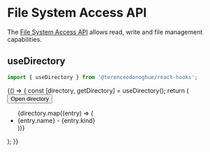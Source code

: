 
<Meta title="Hooks/Web APIs/File System Access API" />

# File System Access API

The [File System Access API](https://developer.mozilla.org/en-US/docs/Web/API/File_System_Access_API) allows read, write and file management capabilities.

## useDirectory

```javascript
import { useDirectory } from '@terenceodonoghue/react-hooks';
```

<Canvas>
  <Story name="useDirectoryHook">
    {() => {
      const [directory, getDirectory] = useDirectory();
      return (
        <div style={{ display: 'flex', alignItems: 'flex-start', gap: 16 }}>
          <button onClick={getDirectory}>Open directory</button>
          <ul style={{ margin: 0 }}>
            {directory.map((entry) => (
              <li key={entry.name}>
                {entry.name} - {entry.kind}
              </li>
            ))}
          </ul>
        </div>
      );
    }}
  </Story>
</Canvas>
